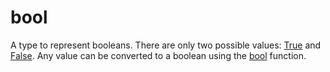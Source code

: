 <html devsite>
<head>
  <meta name="project_path" value="/_project.yaml">
  <meta name="book_path" value="/versions/6.0.0/_book.yaml">
</head>
<body>

<h1 class="page-title" id="modules.bool">bool</h1>

<!-- {% raw %} -->

A type to represent booleans. There are only two possible values: <a href="globals.html#True">True</a> and <a href="globals.html#False">False</a>. Any value can be converted to a boolean using the <a href="globals.html#bool">bool</a> function.



</body>
</html>

<!-- {% endraw %} -->
